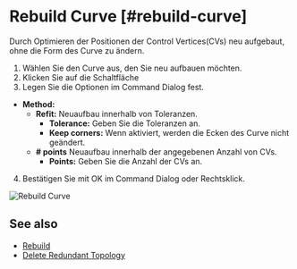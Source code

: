 
# Rebuild Curve [#rebuild-curve]

<Reference shortcut="" command="Rebuild Curve" button="Rechts von der Befehlsleiste" />

Durch Optimieren der Positionen der Control Vertices(CVs) neu aufgebaut, ohne die Form des Curve zu ändern.

1. Wählen Sie den Curve aus, den Sie neu aufbauen möchten.
2. Klicken Sie auf die Schaltfläche <ButtonIcon type="button-rebuild" />
3. Legen Sie die Optionen im Command Dialog fest.
  - **Method:**
    - **Refit:** Neuaufbau innerhalb von Toleranzen.
      - **Tolerance:** Geben Sie die Toleranzen an.
      - **Keep corners:** Wenn aktiviert, werden die Ecken des Curve nicht geändert.
    - **# points** Neuaufbau innerhalb der angegebenen Anzahl von CVs.
      - **Points:** Geben Sie die Anzahl der CVs an.
4. Bestätigen Sie mit OK im Command Dialog oder Rechtsklick.

![Rebuild Curve](/img/rebuild-curve.gif)

## See also
- [Rebuild](./rebuild)
- [Delete Redundant Topology](./delete-redundant-topology)